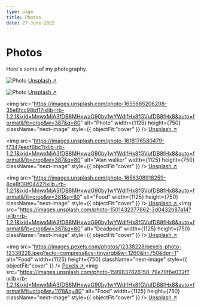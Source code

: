 ```yaml
---
type: page
title: Photos
date: 27-June-2022
---
```


# Photos

Here's some of my photography.


<Image
  src="/images/photo2.jpg"
  alt="Photo"
  width={1125}
  height={750}
  priority
  className="next-image"
/>
[Unsplash ↗ ](https://unsplash.com/photos/WeYamle9fDM)

<Image
  src="/images/photo.jpg"
  alt="Photo"
  width={1125}
  height={750}
  priority
  className="next-image"
/>
[Unsplash ↗ ](https://unsplash.com/photos/ndN00KmbJ1c)

<img
  src="https://images.unsplash.com/photo-1655665206208-35e6fcc98bf1?ixlib=rb-1.2.1&ixid=MnwxMjA3fDB8MHxwaG90by1wYWdlfHx8fGVufDB8fHx8&auto=format&fit=crop&w=387&q=80"
  alt="Photo"
  width={1125}
  height={750}
  className="next-image"
  style={{
    objectFit:"cover"
  }}
/>
[Unsplash ↗ ](https://unsplash.com/photos/GiMbDMDAIns)


<img
  src="https://images.unsplash.com/photo-1618176580479-f7347eedf6bc?ixlib=rb-1.2.1&ixid=MnwxMjA3fDB8MHxwaG90by1wYWdlfHx8fGVufDB8fHx8&auto=format&fit=crop&w=387&q=80"
  alt="Alan walker"
  width={1125}
  height={750}
  className="next-image"
  style={{
    objectFit:"cover"
  }}
/>
[Unsplash ↗ ](https://unsplash.com/photos/VaBQtlbOWLI)



<img
  src="https://images.unsplash.com/photo-1656308918259-8ce8f38f0442?ixlib=rb-1.2.1&ixid=MnwxMjA3fDB8MHxwaG90by1wYWdlfHx8fGVufDB8fHx8&auto=format&fit=crop&w=381&q=80"
  alt="Food"
  width={1125}
  height={750}
  className="next-image"
  style={{
    objectFit:"cover"
  }}
/>
[Unsplash ↗ ](https://unsplash.com/photos/AR2ujwp4ApI)
<img
  src="https://images.unsplash.com/photo-1501432377862-3d0432b87a14?ixlib=rb-1.2.1&ixid=MnwxMjA3fDB8MHxwaG90by1wYWdlfHx8fGVufDB8fHx8&auto=format&fit=crop&w=387&q=80"
  alt="Deadpool"
  width={1125}
  height={750}
  className="next-image"
  style={{
    objectFit:"cover"
  }}
/>
[Unsplash ↗ ](https://unsplash.com/photos/Erstoy-MuVA)

<img
  src="https://images.pexels.com/photos/12338228/pexels-photo-12338228.jpeg?auto=compress&cs=tinysrgb&w=1260&h=750&dpr=1"
  alt="Food"
  width={1125}
  height={750}
  className="next-image"
  style={{
    objectFit:"cover"
  }}
/>
[Pexels ↗ ](Pexels)
<img
  src="https://images.unsplash.com/photo-1599837826158-79e79f6e032f?ixlib=rb-1.2.1&ixid=MnwxMjA3fDB8MHxwaG90by1wYWdlfHx8fGVufDB8fHx8&auto=format&fit=crop&w=1178&q=80"
  alt="Food"
  width={1125}
  height={750}
  className="next-image"
  style={{
    objectFit:"cover"
  }}
/>
[Unsplash ↗ ](https://unsplash.com/photos/hgtfkhZWVe4)


